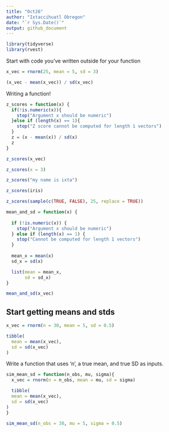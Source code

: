 ```yaml
---
title: "Oct26"
author: "Ixtaccihuatl Obregon"
date: "`r Sys.Date()`"
output: github_document
---
```


```r
library(tidyverse)
library(rvest)
```

Start with code you've written outside for your function 

```r
x_vec = rnorm(25, mean = 5, sd = 3)

(x_vec - mean(x_vec)) / sd(x_vec)
```

Writing a function!

```r
z_scores = function(x) {
  if(!is.numeric(x)){
    stop("Argument x should be numeric")
  }else if (length(x) == 1){
    stop("Z score cannot be computed for length 1 vectors")
  }
  z = (x - mean(x)) / sd(x)
  z
}

z_scores(x_vec)
```

```r
z_scores(x = 3)

z_scores("my name is ixta")

z_scores(iris)

z_scores(sample(c(TRUE, FALSE), 25, replace = TRUE))

```

```r
mean_and_sd = function(x) {
  
  if (!is.numeric(x)) {
    stop("Argument x should be numeric")
  } else if (length(x) == 1) {
    stop("Cannot be computed for length 1 vectors")
  }
  
  mean_x = mean(x)
  sd_x = sd(x)

  list(mean = mean_x, 
       sd = sd_x)
}

mean_and_sd(x_vec)
```

## Start getting means and stds

```r
x_vec = rnorm(n = 30, mean = 5, sd = 0.5)

tibble(
  mean = mean(x_vec), 
  sd = sd(x_vec)
)
```

Write a function that uses 'n', a true mean, and true SD as inputs. 

```r
sim_mean_sd = function(n_obs, mu, sigma){
  x_vec = rnorm(n = n_obs, mean = mu, sd = sigma)

  tibble(
  mean = mean(x_vec), 
  sd = sd(x_vec)
)
}

sim_mean_sd(n_obs = 30, mu = 5, sigma = 0.5)
```














